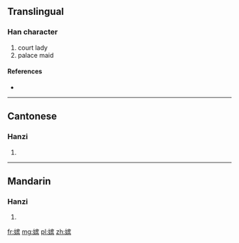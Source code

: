 {{also|嬪}}
==Translingual==

===Han character===
{{Han char|rn=38|rad=女|as=10|sn=13|four=|canj=女十人金 (VJOC)}}

# court lady
# palace maid

====References====
* {{Han ref|kx=0269.181|hdz=21074.020|uh=5AD4|ud=23252}}

----

==Cantonese==

===Hanzi===
{{yue-hanzi|jyut=|y=pan4|tra=嬪}}

# {{defn|lang=yue|sort=女10}}

----

==Mandarin==

===Hanzi===
{{cmn-hanzi|tra=嬪|pin=[[pín]] ([[pin2]])|wg=p'in<sup>2</sup>}}

# {{defn|lang=cmn|sort=女10}}

[[fr:嫔]]
[[mg:嫔]]
[[pl:嫔]]
[[zh:嫔]]